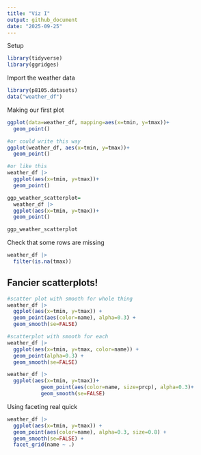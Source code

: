 ```yaml
---
title: "Viz I"
output: github_document
date: "2025-09-25"
---
```

Setup
```r
library(tidyverse)
library(ggridges)
```

Import the weather data
```r
library(p8105.datasets)
data("weather_df")
```

Making our first plot
```r
ggplot(data=weather_df, mapping=aes(x=tmin, y=tmax))+
  geom_point()

#or could write this way
ggplot(weather_df, aes(x=tmin, y=tmax))+
  geom_point()
```


```r
#or like this
weather_df |>
  ggplot(aes(x=tmin, y=tmax))+
  geom_point()
```

```r
ggp_weather_scatterplot=
  weather_df |>
  ggplot(aes(x=tmin, y=tmax))+
  geom_point()

ggp_weather_scatterplot

```

Check that some rows are missing
```r
weather_df |>
  filter(is.na(tmax))
```


## Fancier scatterplots!
```r
#scatter plot with smooth for whole thing
weather_df |>
  ggplot(aes(x=tmin, y=tmax)) + 
  geom_point(aes(color=name), alpha=0.3) +
  geom_smooth(se=FALSE)

#scatterplot with smooth for each
weather_df |>
  ggplot(aes(x=tmin, y=tmax, color=name)) + 
  geom_point(alpha=0.3) +
  geom_smooth(se=FALSE)
```

```r
weather_df |>
  ggplot(aes(x=tmin, y=tmax))+
           geom_point(aes(color=name, size=prcp), alpha=0.3)+
           geom_smooth(se=FALSE)

```

Using faceting real quick
```r
weather_df |>
  ggplot(aes(x=tmin, y=tmax)) +
  geom_point(aes(color=name), alpha=0.3, size=0.8) +
  geom_smooth(se=FALSE) +
  facet_grid(name ~ .)

```

